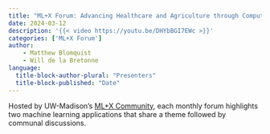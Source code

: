 ```yaml
---
title: "ML+X Forum: Advancing Healthcare and Agriculture through Computer Vision"
date: 2024-03-12
description: '{{< video https://youtu.be/DHYbBGI7EWc >}}'
categories: ['ML+X Forum']
author:
    - Matthew Blomquist
    - Will de la Bretonne
language: 
  title-block-author-plural: "Presenters"
  title-block-published: "Date"
---
```


Hosted by UW-Madison's [ML+X Community](https://datascience.wisc.edu/ml-community), each monthly forum highlights two machine learning applications that share a theme followed by communal discussions.